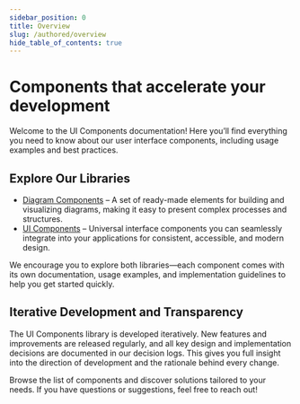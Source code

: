 ```yaml
---
sidebar_position: 0
title: Overview
slug: /authored/overview
hide_table_of_contents: true
---
```



<AxiomBanner />

# Components that accelerate your development

Welcome to the UI Components documentation! Here you’ll find everything you need to know about our user interface components, including usage examples and best practices.

## Explore Our Libraries

- [Diagram Components](/ui-components/category/diagram-components) – A set of ready-made elements for building and visualizing diagrams, making it easy to present complex processes and structures.
- [UI Components](/ui-components/category/ui-components) – Universal interface components you can seamlessly integrate into your applications for consistent, accessible, and modern design.

We encourage you to explore both libraries—each component comes with its own documentation, usage examples, and implementation guidelines to help you get started quickly.

## Iterative Development and Transparency

The UI Components library is developed iteratively. New features and improvements are released regularly, and all key design and implementation decisions are documented in our decision logs. This gives you full insight into the direction of development and the rationale behind every change.

Browse the list of components and discover solutions tailored to your needs. If you have questions or suggestions, feel free to reach out!

